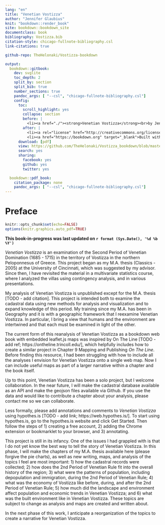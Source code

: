 ```yaml
---
lang: "en"
title: "Venetian Vostizza"
author: "Jennifer Glaubius"
knit: "bookdown::render_book"
site: bookdown::bookdown_site
documentclass: book
bibliography: Vostizza.bib
citation-style: chicago-fullnote-bibliography.csl
link-citations: true

github-repo: TheHelonaki/Vostizza-bookdown

output:
  bookdown::gitbook:
    dev: svglite
    toc_depth: 2
    split_by: section
    split_bib: true
    number_sections: true
    pandoc_args: [ "--csl", "chicago-fullnote-bibliography.csl"]
    config:
      toc:
        scroll_highlight: yes
        collapse: section
        before: |
          <li><a href="./"><strong>Venetian Vostizza</strong><br>by Jennifer Glaubius</a></li>
        after: |
          <li><a rel="license" href="http://creativecommons.org/licenses/by-nc-sa/4.0/"><img alt="Creative Commons License" style="border-width:0" src="https://i.creativecommons.org/l/by-nc-sa/4.0/88x31.png" /></a></li>
          <li><a href="https://bookdown.org" target="_blank">Built with Bookdown</a></li>
      download: [pdf]
      view: https://github.com/TheHelonaki/Vostizza_bookdown/blob/master/%s
      search: yes
      sharing:
        facebook: yes
        github: yes
        twitter: yes

  bookdown::pdf_book:
    citation_package: none
    pandoc_args: [ "--csl", "chicago-fullnote-bibliography.csl"]
---
```


# Preface {-}

```r
knitr::opts_chunk$set(echo=FALSE)
options(knitr.graphics.auto_pdf=TRUE)
```

**This book-in-progress was last updated on `r format (Sys.Date(), '%d %b %Y')`**

*Venetian Vostizza* is an examination of the Second Period of Venetian Domination
(1685 - 1715) in the territory of Vostizza in the northern Peloponnesus of Greece. This project began as my M.A. thesis (Classics - 2005) at the University of Cincinnati, which was suggested by my advisor. Since then, I have revisited the material in a multivariate statistics course, where I analyzed the villas using contingency analysis, and in various presentations.

My analysis of Venetian Vostizza is unpublished except for the M.A. thesis [TODO - add citation]. This project is intended both to examine the cadastral data using new methods for analysis and visualization and to expand knowledge of this period. My training since my M.A. has been in Geography and it is with a geographic framework that I reexamine Venetian Vostizza. In particular, I bring a view that humans and the environment are intertwined and that each must be examined in light of the other.

The current form of this reanalysis of Venetian Vostizza as a bookdown web book with embedded leaflet.js maps was inspired by On The Line [TODO - add ref; https://ontheline.trincoll.edu/], which helpfully includes how to create a similar project in Chapter 9 Mapping and Publishing *On The Line*. Before finding this resource, I had been struggling with how to include all the analyses I envision for Venetian Vostizza onto a single web map. Now I can include useful maps as part of a larger narrative within a chapter and the book itself.

Up to this point, Venetian Vostizza has been a solo project, but I welcome collaboration. In the near future, I will make the cadastral database available as an API and make the geojson files available via Github. If you use the data and would like to contribute a chapter about your analysis, please contact me so we can collaborate.

Less formally, please add annotations and comments to *Venetian Vostizza* using hypothes.is [TODO - add link; https://web.hypothes.is/]. To start using hypothes.is, go to the hypothes.is website and click Get Started. Then follow the steps of 1) creating a free account, 2) adding the Chrome extension or bookmarklet to your browser, and 3) annotating.

This project is still in its infancy. One of the issues I had grappled with is that I do not yet know the best way to tell the story of Venetian Vostizza. In this phase, I will make the chapters of my M.A. thesis available here (please forgive the pie charts), as well as new writing, maps, and analysis of the topics I feel are most important: 1) how the cadastral records were collected; 2) how does the 2nd Period of Venetian Rule fit into the overall history of the region; 3) what were the patterns of population, including depopulation and immigration, during the 2nd Period of Venetian Rule; 4) what was the economy of Vostizza like before, during, and after the 2nd Period of Venetian Rule; 5) how much did the landscape and environment affect population and economic trends in Venetian Vostizza; and 6) what was the built environment like in Venetian Vostizza. These topics are subject to change as analysis and maps are created and written about.

In the next phase of this work, I anticipate a reorganization of the topics to create a narrative for Venetian Vostizza.
